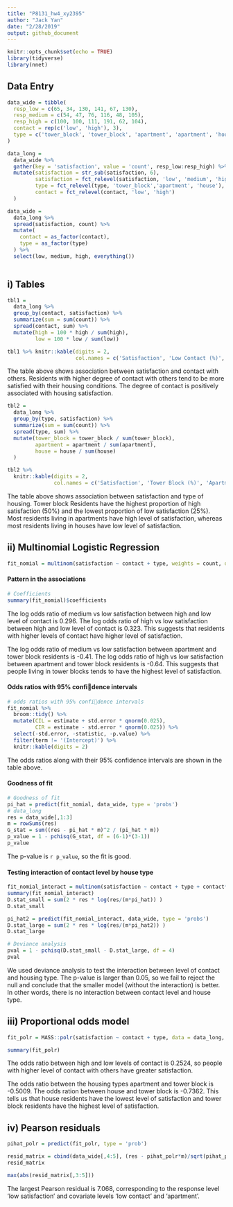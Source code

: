 ```yaml
---
title: "P8131_hw4_xy2395"
author: "Jack Yan"
date: "2/28/2019"
output: github_document
---
```


```r
knitr::opts_chunk$set(echo = TRUE)
library(tidyverse)
library(nnet)
```


## Data Entry
```r
data_wide = tibble(
  resp_low = c(65, 34, 130, 141, 67, 130),
  resp_medium = c(54, 47, 76, 116, 48, 105),
  resp_high = c(100, 100, 111, 191, 62, 104),
  contact = rep(c('low', 'high'), 3),
  type = c('tower_block', 'tower_block', 'apartment', 'apartment', 'house', 'house')
)

data_long = 
  data_wide %>% 
  gather(key = 'satisfaction', value = 'count', resp_low:resp_high) %>% 
  mutate(satisfaction = str_sub(satisfaction, 6),
         satisfaction = fct_relevel(satisfaction, 'low', 'medium', 'high'),
         type = fct_relevel(type, 'tower_block','apartment', 'house'),
         contact = fct_relevel(contact, 'low', 'high')
  )

data_wide =  
  data_long %>% 
  spread(satisfaction, count) %>% 
  mutate(
    contact = as_factor(contact),
    type = as_factor(type)
  ) %>% 
  select(low, medium, high, everything())
  
```



## i) Tables

```r
tbl1 = 
  data_long %>% 
  group_by(contact, satisfaction) %>% 
  summarize(sum = sum(count)) %>% 
  spread(contact, sum) %>% 
  mutate(high = 100 * high / sum(high),
         low = 100 * low / sum(low)) 

tbl1 %>% knitr::kable(digits = 2,
                      col.names = c('Satisfaction', 'Low Contact (%)', 'High Contact (%)'))
```

The table above shows association between satisfaction and contact with others. Residents with higher degree of contact with others tend to be more satisfied with their housing conditions. The degree of contact is positively associated with housing satisfaction.

```r
tbl2 = 
  data_long %>% 
  group_by(type, satisfaction) %>% 
  summarize(sum = sum(count)) %>% 
  spread(type, sum) %>% 
  mutate(tower_block = tower_block / sum(tower_block),
         apartment = apartment / sum(apartment),
         house = house / sum(house)
  )

tbl2 %>% 
  knitr::kable(digits = 2,
               col.names = c('Satisfaction', 'Tower Block (%)', 'Apartment (%)', 'House (%)'))
```

The table above shows association between satisfaction and type of housing. Tower block Residents have the highest proportion of high satisfaction (50%) and the lowest proportion of low satisfaction (25%). Most residents living in apartments have high level of satisfaction, whereas most residents living in houses have low level of satisfaction.



## ii) Multinomial Logistic Regression

```r
fit_nomial = multinom(satisfaction ~ contact + type, weights = count, data = data_long)
```

#### Pattern in the associations
```r
# Coefficients
summary(fit_nomial)$coefficients
```

The log odds ratio of medium vs low satisfaction between high and low level of contact is 0.296. The log odds ratio of high vs low satisfaction between high and low level of contact is 0.323. This suggests that residents with higher levels of contact have higher level of satisfaction.

The log odds ratio of medium vs low satisfaction between apartment and tower block residents is -0.41. The log odds ratio of high vs low satisfaction between apartment and tower block residents is -0.64. This suggests that people living in tower blocks tends to have the highest level of satisfaction.


#### Odds ratios with 95% confi􏰍dence intervals
```r
# odds ratios with 95% confi􏰍dence intervals
fit_nomial %>% 
  broom::tidy() %>% 
  mutate(CIL = estimate + std.error * qnorm(0.025),
         CIR = estimate - std.error * qnorm(0.025)) %>% 
  select(-std.error, -statistic, -p.value) %>% 
  filter(term != '(Intercept)') %>% 
  knitr::kable(digits = 2)
```

The odds ratios along with their 95% confidence intervals are shown in the table above.

#### Goodness of fit
```r
# Goodness of fit
pi_hat = predict(fit_nomial, data_wide, type = 'probs')
# data_long
res = data_wide[,1:3]
m = rowSums(res)
G_stat = sum((res - pi_hat * m)^2 / (pi_hat * m))
p_value = 1 - pchisq(G_stat, df = (6-1)*(3-1))
p_value
```

The p-value is `r p_value`, so the fit is good.

#### Testing interaction of contact level by house type
```r
fit_nomial_interact = multinom(satisfaction ~ contact + type + contact*type, weights = count, data = data_long)
summary(fit_nomial_interact)
D.stat_small = sum(2 * res * log(res/(m*pi_hat)) )
D.stat_small

pi_hat2 = predict(fit_nomial_interact, data_wide, type = 'probs')
D.stat_large = sum(2 * res * log(res/(m*pi_hat2)) )
D.stat_large

# Deviance analysis
pval = 1 - pchisq(D.stat_small - D.stat_large, df = 4)
pval
```

We used deviance analysis to test the interaction between level of contact and housing type. The p-value is larger than 0.05, so we fail to reject the null and conclude that the smaller model (without the interaction) is better. In other words, there is no interaction between contact level and house type.

## iii) Proportional odds model

```r
fit_polr = MASS::polr(satisfaction ~ contact + type, data = data_long, weights = count)

summary(fit_polr)
```

The odds ratio between high and low levels of contact is 0.2524, so people with higher level of contact with others have greater satisfaction. 

The odds ratio between the housing types apartment and tower block is -0.5009. The odds ration between house and tower block is -0.7362. This tells us that house residents have the lowest level of satisfaction and tower block residents have the highest level of satisfaction.

## iv) Pearson residuals

```r
pihat_polr = predict(fit_polr, type = 'prob')

resid_matrix = cbind(data_wide[,4:5], (res - pihat_polr*m)/sqrt(pihat_polr*m))
resid_matrix

max(abs(resid_matrix[,3:5]))
```

The largest Pearson residual is 7.068, corresponding to the response level 'low satisfaction' and covariate levels 'low contact' and 'apartment'.
